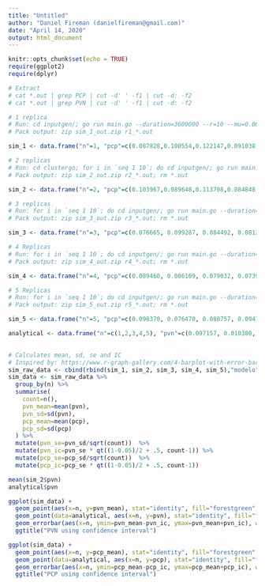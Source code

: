 ```yaml
---
title: "Untitled"
author: "Daniel Fireman (danielfireman@gmail.com)"
date: "April 14, 2020"
output: html_document
---
```


```r
knitr::opts_chunk$set(echo = TRUE)
require(ggplot2)
require(dplyr)
```

```r

# Extract
# cat *.out | grep PCP | cut -d' ' -f1 | cut -d: -f2
# cat *.out | grep PVN | cut -d' ' -f1 | cut -d: -f2

# 1 replica
# Run: cd inputgen/; go run main.go --duration=3600000 --r=10 --mu=0.0036 --bigOmega=0.003 --littleOmega=0.0001; cd ..; for i in `seq 1 10`; do go run main.go --rate=1 --warmup=0 --d=1h --i=inputgen/input_$i.csv > r1_$i.out; done
# Pack output: zip sim_1_out.zip r1_*.out

sim_1 <- data.frame("n"=1, "pcp"=c(0.087828,0.100554,0.122147,0.091038,0.099548,0.102508,0.101182,0.098226,0.091749,0.110540,0.082539,0.084199,0.097930,0.103615,0.082634,0.075048,0.099349,0.091276,0.103073,0.097636,0.102800,0.087523,0.114552,0.100970,0.105609,0.098608,0.109040,0.093157,0.119403,0.099156,0.075839,0.094279,0.077695,0.096843,0.087811,0.103664,0.097543,0.101913,0.114679,0.081196,0.120413,0.091432,0.091970,0.083556,0.091861,0.132718,0.092036,0.087000,0.112325,0.100490), "pvn"=c(0.096868, 0.116235, 0.084960, 0.110168, 0.130572, 0.132739, 0.070176, 0.093550, 0.091497, 0.085696))

# 2 replicas
# Run: cd clustergo; for i in `seq 1 10`; do cd inputgen/; go run main.go --duration=3600000 --r=2 --mu=0.0036 --bigOmega=0.003 --littleOmega=0.0001; cd ..;  go run main.go --rate=1 --warmup=0 --d=1h --i=inputgen/input_1.csv,inputgen/input_2.csv > r2_$i.out; rm inputgen/input_*.csv; done
# Pack output: zip sim_2_out.zip r2_*.out; rm *.out

sim_2 <- data.frame("n"=2, "pcp"=c(0.103967,0.089648,0.113708,0.084848,0.078597,0.098332,0.137233,0.072529,0.106390,0.089083,0.074353,0.110095,0.096170,0.071154,0.083234,0.077419,0.104308,0.089559,0.123605,0.077239,0.120112,0.102607,0.095481,0.094122,0.085818,0.116828,0.081776,0.106396,0.110923,0.092733,0.107282,0.071275,0.095274,0.095999,0.076614,0.099532,0.096317,0.101180,0.113841,0.091892,0.091085,0.093966,0.086518,0.066064,0.094390,0.091578,0.085647,0.080538,0.094753,0.070735), "pvn"=c(0.004891,0.003876,0.008996,0.001429,0.006466,0.004020,0.011546,0.002198,0.003598,0.001286,0.004288,0.010889,0.004433,0.001628,0.002104,0.004995,0.005269,0.001762,0.002564,0.003522,0.011380,0.002592,0.003929,0.006072,0.003638,0.012467,0.003614,0.008944,0.006296,0.002932,0.003405,0.003124,0.002313,0.000044,0.004821,0.005040,0.004700,0.008588,0.006201,0.005290,0.003896,0.004797,0.003823,0.002525,0.005128,0.004599,0.003808,0.003739,0.004910,0.001141))

# 3 replicas
# Run: for i in `seq 1 10`; do cd inputgen/; go run main.go --duration=3600000 --r=3 --mu=0.0036 --bigOmega=0.003 --littleOmega=0.0001; cd ..;  go run main.go --rate=1 --warmup=0 --d=1h --i=inputgen/input_1.csv,inputgen/input_2.csv,inputgen/input_3.csv > r3_$i.out; rm inputgen/input_*.csv; done
# Pack output: zip sim_3_out.zip r3_*.out; rm *.out

sim_3 <- data.frame("n"=3, "pcp"=c(0.076665, 0.099287, 0.084492, 0.081343, 0.095050, 0.087707, 0.091867, 0.071911, 0.090259, 0.081107), "pvn"=c(0.000000, 0.000000, 0.000000, 0.000000, 0.000000, 0.000000, 0.000000, 0.000000, 0.000000, 0.000000))

# 4 Replicas
# Run: for i in `seq 1 10`; do cd inputgen/; go run main.go --duration=3600000 --r=4 --mu=0.0036 --bigOmega=0.003 --littleOmega=0.0001; cd ..;  go run main.go --rate=1 --warmup=0 --d=1h --i=inputgen/input_1.csv,inputgen/input_2.csv,inputgen/input_3.csv,inputgen/input_4.csv > r4_$i.out; rm inputgen/input_*.csv; done
# Pack output: zip sim_4_out.zip r4_*.out; rm *.out

sim_4 <- data.frame("n"=4, "pcp"=c(0.089460, 0.086109, 0.079032, 0.073925, 0.089927, 0.093196, 0.087492, 0.072702, 0.077475, 0.071132), "pvn"=c(0.000000, 0.000000, 0.000000, 0.000000, 0.000000, 0.000000, 0.000000, 0.000000, 0.000000, 0.000000))

# 5 Replicas
# Run: for i in `seq 1 10`; do cd inputgen/; go run main.go --duration=3600000 --r=5 --mu=0.0036 --bigOmega=0.003 --littleOmega=0.0001; cd ..;  go run main.go --rate=1 --warmup=0 --d=1h --i=inputgen/input_1.csv,inputgen/input_2.csv,inputgen/input_3.csv,inputgen/input_4.csv,inputgen/input_5.csv > r5_$i.out; rm inputgen/input_*.csv; done
# Pack output: zip sim_5_out.zip r5_*.out; rm *.out

sim_5 <- data.frame("n"=5, "pcp"=c(0.098370, 0.076470, 0.080757, 0.094711, 0.080790, 0.091174, 0.070913, 0.078000, 0.071904, 0.084757), "pvn"=c(0.000000, 0.000000, 0.000000, 0.000000, 0.000000, 0.000000, 0.000000, 0.000000, 0.000000, 0.000000))

analytical <- data.frame("n"=c(1,2,3,4,5), "pvn"=c(0.097157, 0.010380, 0.001120, 0.000121, 0.000013), "pcp"=c(0.097157, 0.106840, 0.107875, 0.107986, 0.107999), "modelo"="Analítico")
  

# Calculates mean, sd, se and IC
# Inspired by: https://www.r-graph-gallery.com/4-barplot-with-error-bar.html
sim_raw_data <- cbind(rbind(sim_1, sim_2, sim_3, sim_4, sim_5),"modelo"="Simulado")
sim_data <- sim_raw_data %>%
  group_by(n) %>%
  summarise( 
    count=n(),
    pvn_mean=mean(pvn),
    pvn_sd=sd(pvn),
    pcp_mean=mean(pcp),
    pcp_sd=sd(pcp)
  ) %>%
  mutate(pvn_se=pvn_sd/sqrt(count))  %>%
  mutate(pvn_ic=pvn_se * qt((1-0.05)/2 + .5, count-1)) %>%
  mutate(pcp_se=pcp_sd/sqrt(count))  %>%
  mutate(pcp_ic=pcp_se * qt((1-0.05)/2 + .5, count-1))

mean(sim_2$pvn)
analytical$pvn

ggplot(sim_data) +
  geom_point(aes(x=n, y=pvn_mean), stat="identity", fill="forestgreen", alpha=0.5) +
  geom_point(data=analytical, aes(x=n, y=pvn), stat="identity", fill="forestgreen", alpha=0.5, color="red") +
  geom_errorbar(aes(x=n, ymin=pvn_mean-pvn_ic, ymax=pvn_mean+pvn_ic), width=0.4, colour="orange", alpha=0.9, size=1.5) +
  ggtitle("PVN using confidence interval")

ggplot(sim_data) +
  geom_point(aes(x=n, y=pcp_mean), stat="identity", fill="forestgreen", alpha=0.5) +
  geom_point(data=analytical, aes(x=n, y=pcp), stat="identity", fill="forestgreen", alpha=0.5, color="red") +
  geom_errorbar(aes(x=n, ymin=pcp_mean-pcp_ic, ymax=pcp_mean+pcp_ic), width=0.4, colour="orange", alpha=0.9, size=1.5) +
  ggtitle("PCP using confidence interval")
```



